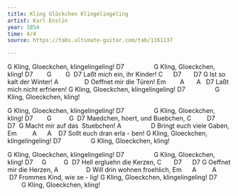 ```yaml
---
title: Kling Glöckchen Klingelingeling
artist: Karl Enslin 
year: 1854
time: 4/4
source: https://tabs.ultimate-guitar.com/tab/1161137

---
```



G
Kling, Gloeckchen, klingelingeling!
D7                 G
Kling, Gloeckchen, kling!
D7        G        G  D7
Laßt mich ein, ihr Kinder!
C      D7       D7 G
Ist so kalt der Winter!
A               D
Oeffnet mir die Türen!
Em        A       A   D7
Laßt mich nicht erfrieren! 
G
Kling, Gloeckchen, klingelingeling!
D7                 G
Kling, Gloeckchen, kling!  

G
Kling, Gloeckchen, klingelingeling!
D7                 G
Kling, Gloeckchen, kling!
D7        G          G  D7
Maedchen, hoert, und Buebchen,
C         D7       D7  G
Macht mir auf das  Stuebchen!
A                 D
Bringt euch viele Gaben,
Em         A      A    D7
Sollt euch dran erla - ben!
G
Kling, Gloeckchen, klingelingeling!
D7                 G
Kling, Gloeckchen, kling!  

G
Kling, Gloeckchen, klingelingeling!
D7                 G
Kling, Gloeckchen, kling!
D7     G          G  D7
Hell ergluehn die Kerzen,
C       D7      D7 G
Oeffnet mir die Herzen,
A                D
Will drin wohnen froehlich,
Em      A         A    D7
Frommes Kind, wie se - lig!
G
Kling, Gloeckchen, klingelingeling!
D7                 G
Kling, Gloeckchen, kling!